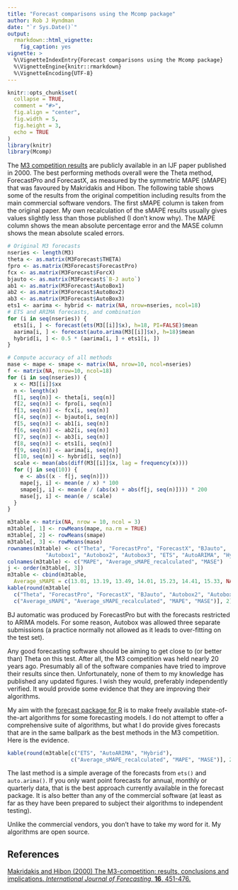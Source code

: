 ```yaml
---
title: "Forecast comparisons using the Mcomp package"
author: Rob J Hyndman
date: "`r Sys.Date()`"
output:
  rmarkdown::html_vignette:
    fig_caption: yes
vignette: >
  %\VignetteIndexEntry{Forecast comparisons using the Mcomp package}
  %\VignetteEngine{knitr::rmarkdown}
  %\VignetteEncoding{UTF-8}
---
```


```r
knitr::opts_chunk$set(
  collapse = TRUE,
  comment = "#>",
  fig.align = "center",
  fig.width = 5,
  fig.height = 3,
  echo = TRUE
)
library(knitr)
library(Mcomp)
```

The [M3 competition results](https://doi.org/10.1016/S0169-2070(00)00057-1) are publicly available in an IJF paper published in 2000. The best performing methods overall were the Theta method, ForecastPro and ForecastX, as measured by the symmetric MAPE (sMAPE) that was favoured by Makridakis and Hibon. The following table shows some of the results from the original competition including results from the main commercial software vendors. The first sMAPE column is taken from the original paper. My own recalculation of the sMAPE results usually gives values slightly less than those published (I don’t know why). The MAPE column shows the mean absolute percentage error and the MASE column shows the mean absolute scaled errors.

```r
# Original M3 forecasts
nseries <- length(M3)
theta <- as.matrix(M3Forecast$THETA)
fpro <- as.matrix(M3Forecast$ForecastPro)
fcx <- as.matrix(M3Forecast$ForcX)
bjauto <- as.matrix(M3Forecast$`B-J auto`)
ab1 <- as.matrix(M3Forecast$AutoBox1)
ab2 <- as.matrix(M3Forecast$AutoBox2)
ab3 <- as.matrix(M3Forecast$AutoBox3)
ets1 <- aarima <- hybrid <- matrix(NA, nrow=nseries, ncol=18)
# ETS and ARIMA forecasts, and combination
for (i in seq(nseries)) {
  ets1[i, ] <- forecast(ets(M3[[i]]$x), h=18, PI=FALSE)$mean
  aarima[i, ] <- forecast(auto.arima(M3[[i]]$x), h=18)$mean
  hybrid[i, ] <- 0.5 * (aarima[i, ] + ets1[i, ])
}
```

```r
# Compute accuracy of all methods
mase <- mape <- smape <- matrix(NA, nrow=10, ncol=nseries)
f <- matrix(NA, nrow=10, ncol=18)
for (i in seq(nseries)) {
  x <- M3[[i]]$xx
  n <- length(x)
  f[1, seq(n)] <- theta[i, seq(n)]
  f[2, seq(n)] <- fpro[i, seq(n)]
  f[3, seq(n)] <- fcx[i, seq(n)]
  f[4, seq(n)] <- bjauto[i, seq(n)]
  f[5, seq(n)] <- ab1[i, seq(n)]
  f[6, seq(n)] <- ab2[i, seq(n)]
  f[7, seq(n)] <- ab3[i, seq(n)]
  f[8, seq(n)] <- ets1[i, seq(n)]
  f[9, seq(n)] <- aarima[i, seq(n)]
  f[10, seq(n)] <- hybrid[i, seq(n)]
  scale <- mean(abs(diff(M3[[i]]$x, lag = frequency(x))))
  for (j in seq(10)) {
    e <- abs((x - f[j, seq(n)]))
    mape[j, i] <- mean(e / x) * 100
    smape[j, i] <- mean(e / (abs(x) + abs(f[j, seq(n)]))) * 200
    mase[j, i] <- mean(e / scale)
  }
}
```
```r
m3table <- matrix(NA, nrow = 10, ncol = 3)
m3table[, 1] <- rowMeans(mape, na.rm = TRUE)
m3table[, 2] <- rowMeans(smape)
m3table[, 3] <- rowMeans(mase)
rownames(m3table) <- c("Theta", "ForecastPro", "ForecastX", "BJauto",
            "Autobox1", "Autobox2", "Autobox3", "ETS", "AutoARIMA", "Hybrid")
colnames(m3table) <- c("MAPE", "Average_sMAPE_recalculated", "MASE")
j <- order(m3table[, 3])
m3table <- cbind(m3table,
  Average_sMAPE = c(13.01, 13.19, 13.49, 14.01, 15.23, 14.41, 15.33, NA, NA, NA))
kable(round(m3table[
  c("Theta", "ForecastPro", "ForecastX", "BJauto", "Autobox2", "Autobox1", "Autobox3"),
  c("Average_sMAPE", "Average_sMAPE_recalculated", "MAPE", "MASE")], 2))
```

BJ automatic was produced by ForecastPro but with the forecasts restricted to ARIMA models. For some reason, Autobox was allowed three separate submissions (a practice normally not allowed as it leads to over-fitting on the test set).

Any good forecasting software should be aiming to get close to (or better than) Theta on this test. After all, the M3 competition was held nearly 20 years ago. Presumably all of the software companies have tried to improve their results since then. Unfortunately, none of them to my knowledge has published any updated figures. I wish they would, preferably independently verified. It would provide some evidence that they are improving their algorithms.

My aim with the [forecast package for R](https://pkg.robjhyndman.com/forecast/) is to make freely available state-of-the-art algorithms for some forecasting models. I do not attempt to offer a comprehensive suite of algorithms, but what I do provide gives forecasts that are in the same ballpark as the best methods in the M3 competition. Here is the evidence.

```r
kable(round(m3table[c("ETS", "AutoARIMA", "Hybrid"),
                    c("Average_sMAPE_recalculated", "MAPE", "MASE")], 2))
```

The last method is a simple average of the forecasts from `ets()` and `auto.arima()`. If you only want point forecasts for annual, monthly or quarterly data, that is the best approach currently available in the forecast package. It is also better than any of the commercial software (at least as far as they have been prepared to subject their algorithms to independent testing).

Unlike the commercial vendors, you don’t have to take my word for it. My algorithms are open source.

## References

[Makridakis and Hibon (2000) The M3-competition: results, conclusions and implications. *International Journal of Forecasting*, **16**, 451-476.](https://doi.org/10.1016/S0169-2070(00)00057-1)
